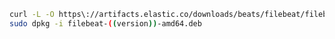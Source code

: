 
```sh
curl -L -O https\://artifacts.elastic.co/downloads/beats/filebeat/filebeat-((version))-amd64.deb
sudo dpkg -i filebeat-((version))-amd64.deb
```
